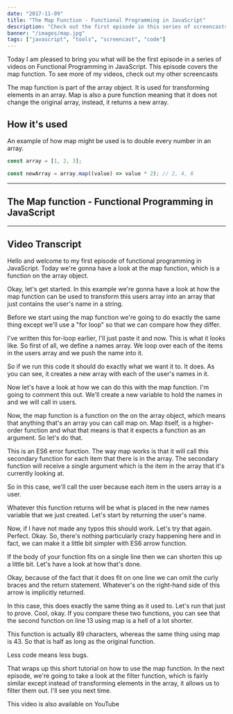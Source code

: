 ```yaml
---
date: "2017-11-09"
title: "The Map Function - Functional Programming in JavaScript"
description: "Check out the first episode in this series of screencasts on functional programming in JavaScript. In this episode, we'll look at the Map function."
banner: "/images/map.jpg"
tags: ["javascript", "tools", "screencast", "code"]
---
```


Today I am pleased to bring you what will be the first episode in a series of videos on Functional Programming in JavaScript. This episode covers the map function. To see more of my videos, check out my other screencasts

The map function is part of the array object. It is used for transforming elements in an array. Map is also a pure function meaning that it does not change the original array, instead, it returns a new array.

## How it's used

An example of how map might be used is to double every number in an array.

```javascript
const array = [1, 2, 3];

const newArray = array.map((value) => value * 2); // 2, 4, 6
```

---

## The Map function - Functional Programming in JavaScript

<Youtube
  code="gazsGHcj7AE"
  title="The Map function - Functional Programming in JavaScript"
/>

---

## Video Transcript

Hello and welcome to my first episode of functional programming in JavaScript. Today we're gonna have a look at the map function, which is a function on the array object.

Okay, let's get started. In this example we're gonna have a look at how the map function can be used to transform this users array into an array that just contains the user's name in a string.

Before we start using the map function we're going to do exactly the same thing except we'll use a "for loop" so that we can compare how they differ.

I've written this for-loop earlier, I'll just paste it and now. This is what it looks like. So first of all, we define a names array. We loop over each of the items in the users array and we push the name into it.

So if we run this code it should do exactly what we want it to. It does. As you can see, it creates a new array with each of the user's names in it.

Now let's have a look at how we can do this with the map function. I'm going to comment this out. We'll create a new variable to hold the names in and we will call in users.

Now, the map function is a function on the on the array object, which means that anything that's an array you can call map on. Map itself, is a higher-order function and what that means is that it expects a function as an argument. So let's do that.

This is an ES6 error function. The way map works is that it will call this secondary function for each item that there is in the array. The secondary function will receive a single argument which is the item in the array that it's currently looking at.

So in this case, we'll call the user because each item in the users array is a user.

Whatever this function returns will be what is placed in the new names variable that we just created. Let's start by returning the user's name.

Now, if I have not made any typos this should work. Let's try that again. Perfect. Okay. So, there's nothing particularly crazy happening here and in fact, we can make it a little bit simpler with ES6 arrow function.

If the body of your function fits on a single line then we can shorten this up a little bit. Let's have a look at how that's done.

Okay, because of the fact that it does fit on one line we can omit the curly braces and the return statement. Whatever's on the right-hand side of this arrow is implicitly returned.

In this case, this does exactly the same thing as it used to. Let's run that just to prove. Cool, okay. If you compare these two functions, you can see that the second function on line 13 using map is a hell of a lot shorter.

This function is actually 89 characters, whereas the same thing using map is 43. So that is half as long as the original function.

Less code means less bugs.

That wraps up this short tutorial on how to use the map function. In the next episode, we're going to take a look at the filter function, which is fairly similar except instead of transforming elements in the array, it allows us to filter them out. I'll see you next time.

This video is also available on YouTube
